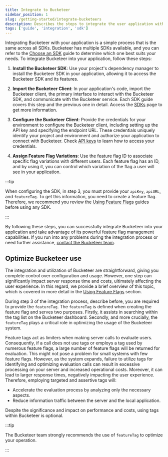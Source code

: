 ```yaml
---
title: Integrate to Bucketeer
sidebar_position: 1
slug: /getting-started/integrate-bucketeers
description: Describes the steps to integrate the user application with Bucketeer.
tags: ['guide', 'integration', 'sdk']
---
```


Integrating Bucketeer with your application is a simple process that is the same across all SDKs. Bucketeer has multiple SDKs available, and you can refer to the [Choose an SDK](./choose-sdk.md) guide to determine which one best suits your needs. To integrate Bucketeer into your application, follow these steps:

1. **Install the Bucketeer SDK**: Use your project's dependency manager to install the Bucketeer SDK in your application, allowing it to access the Bucketeer SDK and its features.

2. **Import the Bucketeer Client**: In your application's code, import the Bucketeer client, the primary interface to interact with the Bucketeer SDK, and communicate with the Bucketeer service. Each SDK guide covers this step and the previous one in detail. Access the [SDKs](../sdk/) page to get more information.

3. **Configure the Bucketeer Client**: Provide the credentials for your environment to configure the Bucketeer client, including setting up the API key and specifying the endpoint URL. These credentials uniquely identify your project and environment and authorize your application to connect with Bucketeer. Check [API keys](../using-feature-flags/api-keys.md) to learn how to access your credentials.

4. **Assign Feature Flag Variations**: Use the feature flag ID to associate specific flag variations with different users. Each feature flag has an ID, and by using it, you can control which variation of the flag a user will see in your application.

:::tip

When configuring the SDK, in step 3, you must provide your `apiKey`, `apiURL`, and `featureTag`. To get this information, you need to create a feature flag. Therefore, we recommend you review the [Using Feature Flags](../using-feature-flags/) guides before using any SDK.

:::

By following these steps, you can successfully integrate Bucketeer into your application and take advantage of its powerful feature flag management capabilities. If you run into any problems during the integration process or need further assistance, [contact the Bucketeer team](https://app.slack.com/client/T08PSQ7BQ/C043026BME1).

## Optimize Bucketeer use

The integration and utilization of Bucketeer are straightforward, giving you complete control over configuration and usage. However, one step can significantly impact server response time and costs, ultimately affecting the user experience. In this regard, we provide a brief overview of this topic, which is covered in more detail in the [Using Feature Flags](../using-feature-flags/) section.

During step 3 of the integration process, describe before, you are required to provide the `featureTag`. The `featureTag` is defined when creating the feature flag and serves two purposes. Firstly, it assists in searching within the tag list on the Bucketeer dashboard. Secondly, and more crucially, the `featureTag` plays a critical role in optimizing the usage of the Bucketeer system.

Feature tags act as limiters when making server calls to evaluate users. Consequently, if a call does not use tags or employs a tag used by numerous feature flags, a large number of feature flags will be returned for evaluation. This might not pose a problem for small systems with few feature flags. However, as the system expands, failure to utilize tags for identifying and optimizing evaluation calls can result in excessive processing on your server and increased operational costs. Moreover, it can lead to larger response times, negatively impacting the user experience. Therefore, employing targeted and assertive tags will:

- Accelerate the evaluation process by analyzing only the necessary aspects.
- Reduce information traffic between the server and the local application.

Despite the significance and impact on performance and costs, using tags within Bucketeer is optional.

:::tip

The Bucketeer team strongly recommends the use of `featureTag` to optimize your operation.

:::
